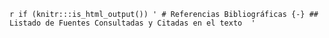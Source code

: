 `r if (knitr:::is_html_output()) '
# Referencias Bibliográficas {-}
## Listado de Fuentes Consultadas y Citadas en el texto 
'`
